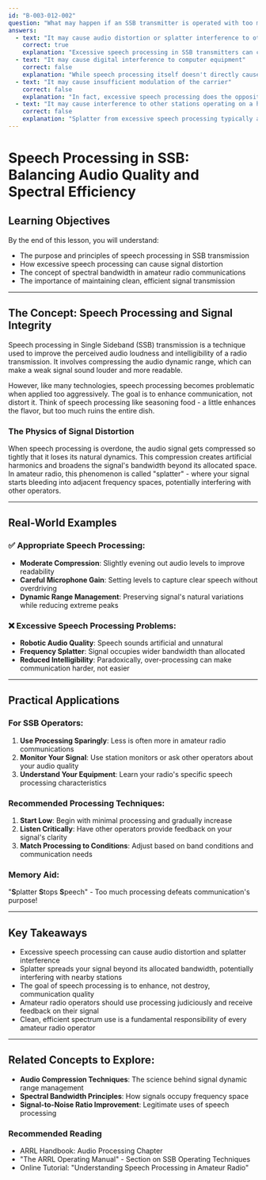 ```yaml
---
id: "B-003-012-002"
question: "What may happen if an SSB transmitter is operated with too much speech processing?"
answers:
  - text: "It may cause audio distortion or splatter interference to other stations operating near its frequency"
    correct: true
    explanation: "Excessive speech processing in SSB transmitters can cause the audio signal to become overcompressed, resulting in unnatural sounding audio with significant harmonic distortion. This distortion spreads the signal beyond its normal bandwidth, creating 'splatter' that can interfere with adjacent frequency stations, reducing overall spectral efficiency and potentially violating amateur radio bandwidth regulations."
  - text: "It may cause digital interference to computer equipment"
    correct: false
    explanation: "While speech processing itself doesn't directly cause digital interference, excessive processing can create harmonic distortions. However, this distortion is an analog phenomenon and doesn't specifically target or create digital interference with computer equipment. Digital interference typically requires different mechanisms of signal generation."
  - text: "It may cause insufficient modulation of the carrier"
    correct: false
    explanation: "In fact, excessive speech processing does the opposite - it tends to over-modulate the carrier, creating wider bandwidth and potential interference. Insufficient modulation would result from too little speech processing, not too much. Excessive processing actually increases the signal's energy and can push it beyond normal modulation limits."
  - text: "It may cause interference to other stations operating on a higher frequency band"
    correct: false
    explanation: "Splatter from excessive speech processing typically affects stations on adjacent or very near frequencies, not stations on completely different frequency bands. The interference is localized to the immediate spectral neighborhood of the transmitting station due to the widened signal bandwidth caused by over-processing."
---
```


# Speech Processing in SSB: Balancing Audio Quality and Spectral Efficiency

## Learning Objectives
By the end of this lesson, you will understand:
- The purpose and principles of speech processing in SSB transmission
- How excessive speech processing can cause signal distortion
- The concept of spectral bandwidth in amateur radio communications
- The importance of maintaining clean, efficient signal transmission

---

## The Concept: Speech Processing and Signal Integrity

Speech processing in Single Sideband (SSB) transmission is a technique used to improve the perceived audio loudness and intelligibility of a radio transmission. It involves compressing the audio dynamic range, which can make a weak signal sound louder and more readable.

However, like many technologies, speech processing becomes problematic when applied too aggressively. The goal is to enhance communication, not distort it. Think of speech processing like seasoning food - a little enhances the flavor, but too much ruins the entire dish.

### The Physics of Signal Distortion

When speech processing is overdone, the audio signal gets compressed so tightly that it loses its natural dynamics. This compression creates artificial harmonics and broadens the signal's bandwidth beyond its allocated space. In amateur radio, this phenomenon is called "splatter" - where your signal starts bleeding into adjacent frequency spaces, potentially interfering with other operators.

---

## Real-World Examples

### ✅ Appropriate Speech Processing:
- **Moderate Compression**: Slightly evening out audio levels to improve readability
- **Careful Microphone Gain**: Setting levels to capture clear speech without overdriving
- **Dynamic Range Management**: Preserving signal's natural variations while reducing extreme peaks

### ❌ Excessive Speech Processing Problems:
- **Robotic Audio Quality**: Speech sounds artificial and unnatural
- **Frequency Splatter**: Signal occupies wider bandwidth than allocated
- **Reduced Intelligibility**: Paradoxically, over-processing can make communication harder, not easier

---

## Practical Applications

### For SSB Operators:
1. **Use Processing Sparingly**: Less is often more in amateur radio communications
2. **Monitor Your Signal**: Use station monitors or ask other operators about your audio quality
3. **Understand Your Equipment**: Learn your radio's specific speech processing characteristics

### Recommended Processing Techniques:
1. **Start Low**: Begin with minimal processing and gradually increase
2. **Listen Critically**: Have other operators provide feedback on your signal's clarity
3. **Match Processing to Conditions**: Adjust based on band conditions and communication needs

### Memory Aid:
"**S**platter **S**tops **S**peech" - Too much processing defeats communication's purpose!

---

## Key Takeaways

- Excessive speech processing can cause audio distortion and splatter interference
- Splatter spreads your signal beyond its allocated bandwidth, potentially interfering with nearby stations
- The goal of speech processing is to enhance, not destroy, communication quality
- Amateur radio operators should use processing judiciously and receive feedback on their signal
- Clean, efficient spectrum use is a fundamental responsibility of every amateur radio operator

---

## Related Concepts to Explore:
- **Audio Compression Techniques**: The science behind signal dynamic range management
- **Spectral Bandwidth Principles**: How signals occupy frequency space
- **Signal-to-Noise Ratio Improvement**: Legitimate uses of speech processing

### Recommended Reading
- ARRL Handbook: Audio Processing Chapter
- "The ARRL Operating Manual" - Section on SSB Operating Techniques
- Online Tutorial: "Understanding Speech Processing in Amateur Radio"